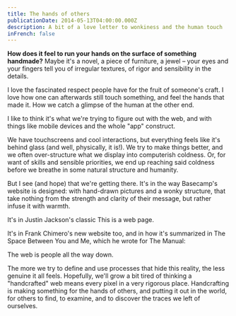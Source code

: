 ```yaml
---
title: The hands of others
publicationDate: 2014-05-13T04:00:00.000Z
description: A bit of a love letter to wonkiness and the human touch
inFrench: false
---
```


**How does it feel to run your hands on the surface of something handmade?** Maybe it's a novel, a piece of furniture, a jewel – your eyes and your fingers tell you of irregular textures, of rigor and sensibility in the details.

I love the fascinated respect people have for the fruit of someone's craft. I love how one can afterwards still touch something, and feel the hands that made it. How we catch a glimpse of the human at the other end.

I like to think it's what we're trying to figure out with the web, and with things like mobile devices and the whole "app" construct.

We have touchscreens and cool interactions, but everything feels like it's behind glass (and well, physically, it is!). We try to make things better, and we often over-structure what we display into computerish coldness. Or, for want of skills and sensible priorities, we end up reaching said coldness before we breathe in some natural structure and humanity.

But I see (and hope) that we're getting there. It's in the way Basecamp's website is designed: with hand-drawn pictures and a wonky structure, that take nothing from the strength and clarity of their message, but rather infuse it with warmth.

It's in Justin Jackson's classic This is a web page.

It's in Frank Chimero's new website too, and in how it's summarized in The Space Between You and Me, which he wrote for The Manual:

The web is people all the way down.

The more we try to define and use processes that hide this reality, the less genuine it all feels. Hopefully, we'll grow a bit tired of thinking a "handcrafted" web means every pixel in a very rigorous place. Handcrafting is making something for the hands of others, and putting it out in the world, for others to find, to examine, and to discover the traces we left of ourselves.
